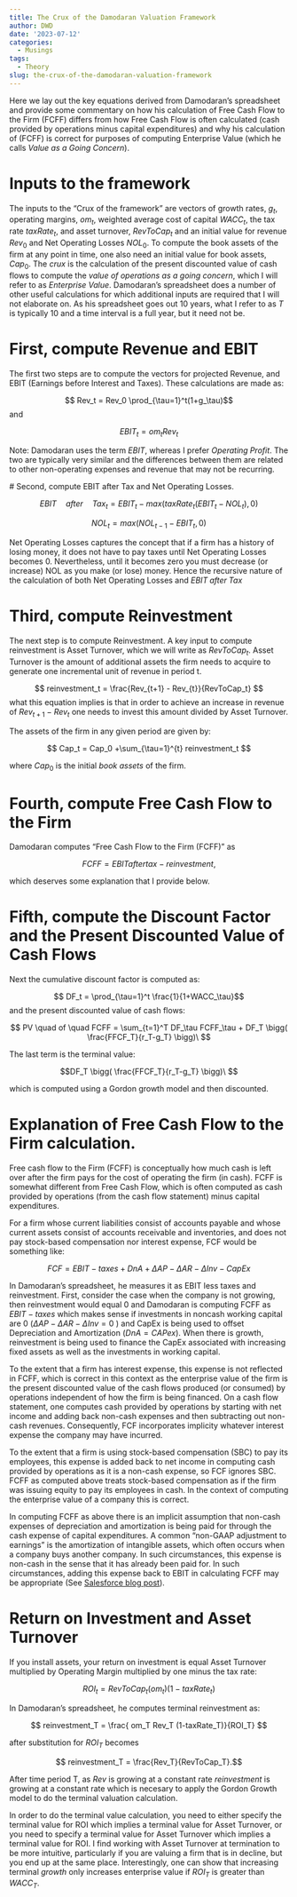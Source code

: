 ```yaml
---
title: The Crux of the Damodaran Valuation Framework
author: DWD
date: '2023-07-12'
categories:
  - Musings
tags:
  - Theory
slug: the-crux-of-the-damodaran-valuation-framework
---
```



Here we lay out the key equations derived from Damodaran's spreadsheet and provide some commentary on how his calculation of Free Cash Flow to the Firm (FCFF) differs from how Free Cash Flow is often calculated (cash provided by operations minus capital expenditures) and why his calculation of (FCFF) is correct for purposes of computing Enterprise Value (which he calls _Value as a Going Concern_). 

# Inputs to the framework

The inputs to the "Crux of the framework" are vectors of growth rates, $g_t$, operating margins, $om_t$, weighted average cost of capital $WACC_t$, the tax rate $taxRate_t$, and asset turnover, $RevToCap_t$ and an initial value for revenue $Rev_0$ and Net Operating Losses $NOL_0$. To compute the book assets of the firm at any point in time, one also need an initial value for book assets, $Cap_0$.  The _crux_ is the calculation of the present discounted value of cash flows to compute the _value of operations as a going concern_, which I will refer to as _Enterprise Value_.  Damodaran's spreadsheet does a number of other useful calculations for which additional inputs are required that I will not elaborate on.  As his spreadsheet goes out 10 years, what I refer to as $T$ is typically 10 and a time interval is a full year, but it need not be.


# First, compute Revenue and EBIT 

The first two steps are to compute the vectors for projected Revenue, and EBIT (Earnings before Interest and Taxes). These calculations are made as:</p>

$$ Rev_t = Rev_0 \prod_{\tau=1}^t(1+g_\tau)$$
and

$$ EBIT_t = om_t Rev_t $$


Note: Damodaran uses the term $EBIT$, whereas I prefer $Operating \; Profit$.  The two are typically very similar and the differences between them are related to other non-operating expenses and revenue that may not be recurring.



# Second, compute EBIT after Tax and Net Operating Losses.</h3>

$$ EBIT \quad after \quad Tax_t = EBIT_t - max(taxRate_t(EBIT_t - NOL_t),0) $$

$$ NOL_t = max(NOL_{t-1} - EBIT_t,0) $$

Net Operating Losses captures the concept that if a firm has a history of losing money, it does not have to pay taxes until Net Operating Losses becomes 0. Nevertheless, until it becomes zero you must decrease (or increase) NOL as you make (or lose) money. Hence the recursive nature of the calculation of both Net Operating Losses and $EBIT \; after\; Tax$

# Third, compute Reinvestment
The next step is to compute Reinvestment. A key input to compute reinvestment is Asset Turnover, which we will write as $RevToCap_t$. Asset Turnover is the amount of additional assets the firm needs to acquire to generate one incremental unit of revenue in period t.

$$ reinvestment_t = \frac{Rev_{t+1} - Rev_{t}}{RevToCap_t} $$
what this equation implies is that in order to achieve an increase in revenue of $Rev_{t+1} - Rev_t$ one needs to invest this amount divided by Asset Turnover. 

The assets of the firm in any given period are given by:


$$ Cap_t = Cap_0 +\sum_{\tau=1}^{t} reinvestment_t $$

where $Cap_0$ is the initial _book assets_ of the firm.

# Fourth, compute Free Cash Flow to the Firm


Damodaran computes “Free Cash Flow to the Firm (FCFF)” as 


$$ FCFF = EBITaftertax - reinvestment, $$


which deserves some explanation that I provide below.


# Fifth, compute the Discount Factor and the Present Discounted Value of Cash Flows



Next the cumulative discount factor is computed as:

$$ DF_t =  \prod_{\tau=1}^t \frac{1}{1+WACC_\tau}$$
and the present discounted value of cash flows:

$$  PV \quad of \quad FCFF = \sum_{t=1}^T DF_\tau
FCFF_\tau + DF_T \bigg( \frac{FFCF_T}{r_T-g_T} \bigg)\ $$

The last term is the terminal value:

$$DF_T \bigg( \frac{FFCF_T}{r_T-g_T} \bigg)\ $$

which is computed using a Gordon growth model and then discounted. 


# Explanation of Free Cash Flow to the Firm calculation.


Free cash flow to the Firm (FCFF) is conceptually how much cash is left over after the firm pays for the cost of operating the firm (in cash).  FCFF is somewhat different from Free Cash Flow, which is often computed as cash provided by operations (from the cash flow statement) minus capital expenditures.


</p> <p>For a firm whose current liabilities consist of accounts payable and whose current assets consist of accounts receivable and inventories, and does not pay stock-based compensation nor interest expense, FCF would be something like:

$$ FCF = EBIT - taxes + DnA +  \Delta AP - \Delta AR - \Delta Inv - CapEx  $$

In Damodaran's spreadsheet, he measures it as EBIT less taxes and reinvestment. First, consider the case when the company is not growing, then reinvestment would equal 0 and Damodaran is computing FCFF as $EBIT - taxes$ which makes sense if investments in noncash working capital are 0 $( \Delta AP - \Delta AR - \Delta Inv = 0$ ) and CapEx is
being used to offset Depreciation and Amortization $(DnA = CAPex)$. When there is growth, reinvestment is being
used to finance the CapEx associated with increasing fixed assets as well as the investments in working capital.

To the extent that a firm has interest expense, this expense is not reflected in FCFF, which is correct in this context as the enterprise value of the firm is the present discounted value of the cash flows produced (or consumed) by operations independent of how the firm is being financed.  On a cash flow statement, one computes cash provided by operations by starting with net income and adding back non-cash expenses and then subtracting out non-cash revenues.  Consequently, FCF incorporates implicity whatever interest expense the company may have incurred.

To the extent that a firm is using stock-based compensation (SBC) to pay its employees, this expense is added back to net income in computing cash provided by operations as it is a non-cash expense, so FCF ignores SBC.  FCFF as computed above treats stock-based compensation as if the firm was issuing equity to pay its employees in cash. In the context of computing the enterprise value of a company this is correct.

In computing FCFF as above there is an implicit assumption that non-cash expenses of depreciation and amortization is being paid for through the cash expense of capital expenditures.  A common "non-GAAP adjustment to earnings" is the amortization of intangible assets, which often occurs when a company buys another company. In such circumstances, this expense is non-cash in the sense that it has already been paid for. In such circumstances, adding this expense back to EBIT in calculating FCFF may be appropriate (See [Salesforce blog post](https://douglasdwyer.netlify.app/post/2023/05/30/salesforce-and-stock-based-compensation/)).

# Return on Investment and Asset Turnover

If you install assets, your return on investment is equal Asset Turnover multiplied by Operating Margin multiplied by one minus the tax rate:


$$ ROI_t  = RevToCap_t \big( om_t \big) (1-taxRate_t) $$

In Damodaran's spreadsheet, he computes terminal reinvestment as: 


$$ reinvestment_T = \frac{ om_T Rev_T (1-taxRate_T)}{ROI_T} $$

after substitution for $ROI_T$ becomes 

$$ reinvestment_T = \frac{Rev_T}{RevToCap_T}.$$  

After time period T, as $Rev$ is growing at a constant rate $reinvestment$ is growing at a constant rate which is necesary to apply the Gordon Growth model to do the terminal valuation calculation. 

In order to do the terminal value calculation, you need to either specify the terminal value for ROI which implies a terminal value for Asset Turnover, or you need to specify a terminal value for Asset Turnover which implies a terminal value for ROI. I find working with Asset Turnover at termination to be more intuitive, particularly if you are valuing a firm that is in decline, but you end up at the same place. Interestingly, one can show that increasing terminal $growth$ only increases enterprise value if $ROI_T$ is greater than $WACC_T$. 






